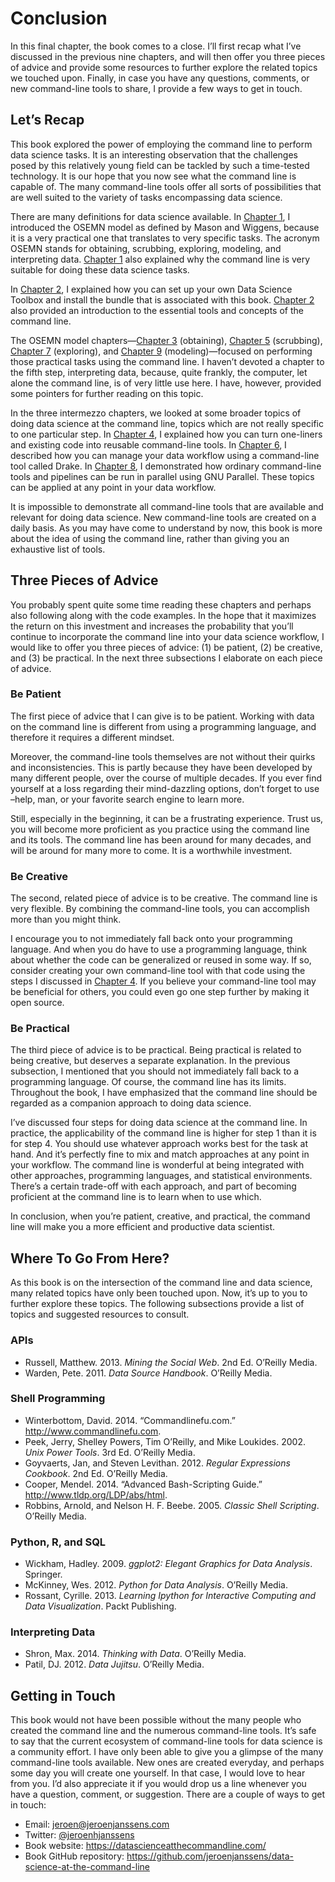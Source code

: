 # Conclusion {#chapter-11-conclusion}

In this final chapter, the book comes to a close. I'll first recap what I've discussed in the previous nine chapters, and will then offer you three pieces of advice and provide some resources to further explore the related topics we touched upon. Finally, in case you have any questions, comments, or new command-line tools to share, I provide a few ways to get in touch.

## Let's Recap 

This book explored the power of employing the command line to perform data science tasks. It is an interesting observation that the challenges posed by this relatively young field can be tackled by such a time-tested technology. It is our hope that you now see what the command line is capable of. The many command-line tools offer all sorts of possibilities that are well suited to the variety of tasks encompassing data science.

There are many definitions for data science available. In [Chapter 1](#chapter-1-introduction), I introduced the OSEMN model as defined by Mason and Wiggens, because it is a very practical one that translates to very specific tasks. The acronym OSEMN stands for obtaining, scrubbing, exploring, modeling, and interpreting data. [Chapter 1](#chapter-1-introduction) also explained why the command line is very suitable for doing these data science tasks.

In [Chapter 2](#chapter-2-getting-started), I explained how you can set up your own Data Science Toolbox and install the bundle that is associated with this book. [Chapter 2](#chapter-2-getting-started) also provided an introduction to the essential tools and concepts of the command line.

The OSEMN model chapters---[Chapter 3](#chapter-3-obtaining-data) (obtaining), [Chapter 5](#chapter-5-scrubbing-data) (scrubbing), [Chapter 7](#chapter-7-exploring-data) (exploring), and [Chapter 9](#chapter-9-modeling-data) (modeling)---focused on performing those practical tasks using the command line. I haven’t devoted a chapter to the fifth step, interpreting data, because, quite frankly, the computer, let alone the command line, is of very little use here. I have, however, provided some pointers for further reading on this topic.

In the three intermezzo chapters, we looked at some broader topics of doing data science at the command line, topics which are not really specific to one particular step. In [Chapter 4](#chapter-4-creating-reusable-command-line-tools), I explained how you can turn one-liners and existing code into reusable command-line tools. In [Chapter 6](#chapter-6-managing-your-data-workflow), I described how you can manage your data workflow using a command-line tool called Drake. In [Chapter 8](#chapter-8-parallel-processing), I demonstrated how ordinary command-line tools and pipelines can be run in parallel using GNU Parallel. These topics can be applied at any point in your data workflow.

It is impossible to demonstrate all command-line tools that are available and relevant for doing data science. New command-line tools are created on a daily basis. As you may have come to understand by now, this book is more about the idea of using the command line, rather than giving you an exhaustive list of tools.


## Three Pieces of Advice 

You probably spent quite some time reading these chapters and perhaps also following along with the code examples. In the hope that it maximizes the return on this investment and increases the probability that you’ll continue to incorporate the command line into your data science workflow, I would like to offer you three pieces of advice: (1) be patient, (2) be creative, and (3) be practical. In the next three subsections I elaborate on each piece of advice.

### Be Patient 

The first piece of advice that I can give is to be patient. Working with data on the command line is different from using a programming language, and therefore it requires a different mindset.

Moreover, the command-line tools themselves are not without their quirks and inconsistencies. This is partly because they have been developed by many different people, over the course of multiple decades. If you ever find yourself at a loss regarding their mind-dazzling options, don’t forget to use --help, man, or your favorite search engine to learn more.

Still, especially in the beginning, it can be a frustrating experience. Trust us, you will become more proficient as you practice using the command line and its tools. The command line has been around for many decades, and will be around for many more to come. It is a worthwhile investment.

### Be Creative 

The second, related piece of advice is to be creative. The command line is very flexible. By combining the command-line tools, you can accomplish more than you might think.

I encourage you to not immediately fall back onto your programming language. And when you do have to use a programming language, think about whether the code can be generalized or reused in some way. If so, consider creating your own command-line tool with that code using the steps I discussed in [Chapter 4](#chapter-4-creating-reusable-command-line-tools). If you believe your command-line tool may be beneficial for others, you could even go one step further by making it open source.

### Be Practical 

The third piece of advice is to be practical. Being practical is related to being creative, but deserves a separate explanation. In the previous subsection, I mentioned that you should not immediately fall back to a programming language. Of course, the command line has its limits. Throughout the book, I have emphasized that the command line should be regarded as a companion approach to doing data science.

I’ve discussed four steps for doing data science at the command line. In practice, the applicability of the command line is higher for step 1 than it is for step 4. You should use whatever approach works best for the task at hand. And it’s perfectly fine to mix and match approaches at any point in your workflow. The command line is wonderful at being integrated with other approaches, programming languages, and statistical environments. There’s a certain trade-off with each approach, and part of becoming proficient at the command line is to learn when to use which.

In conclusion, when you’re patient, creative, and practical, the command line will make you a more efficient and productive data scientist.

## Where To Go From Here? 

As this book is on the intersection of the command line and data science, many related topics have only been touched upon. Now, it’s up to you to further explore these topics. The following subsections provide a list of topics and suggested resources to consult.

### APIs 

* Russell, Matthew. 2013. <em>Mining the Social Web</em>. 2nd Ed. O’Reilly Media.
* Warden, Pete. 2011. <em>Data Source Handbook</em>. O’Reilly Media.


### Shell Programming 

* Winterbottom, David. 2014. “Commandlinefu.com.” <a href="http://www.commandlinefu.com" class="uri">http://www.commandlinefu.com</a>.
* Peek, Jerry, Shelley Powers, Tim O’Reilly, and Mike Loukides. 2002. <em>Unix Power Tools</em>. 3rd Ed. O’Reilly Media.
* Goyvaerts, Jan, and Steven Levithan. 2012. <em>Regular Expressions Cookbook</em>. 2nd Ed. O’Reilly Media.
* Cooper, Mendel. 2014. “Advanced Bash-Scripting Guide.” <a href="http://www.tldp.org/LDP/abs/html" class="uri">http://www.tldp.org/LDP/abs/html</a>.
* Robbins, Arnold, and Nelson H. F. Beebe. 2005. <em>Classic Shell Scripting</em>. O’Reilly Media.


### Python, R, and SQL 

* Wickham, Hadley. 2009. <em>ggplot2: Elegant Graphics for Data Analysis</em>. Springer.
* McKinney, Wes. 2012. <em>Python for Data Analysis</em>. O’Reilly Media.
* Rossant, Cyrille. 2013. <em>Learning Ipython for Interactive Computing and Data Visualization</em>. Packt Publishing.


### Interpreting Data 

* Shron, Max. 2014. <em>Thinking with Data</em>. O’Reilly Media.
* Patil, DJ. 2012. <em>Data Jujitsu</em>. O’Reilly Media.


## Getting in Touch 

This book would not have been possible without the many people who created the command line and the numerous command-line tools. It’s safe to say that the current ecosystem of command-line tools for data science is a community effort. I have only been able to give you a glimpse of the many command-line tools available. New ones are created everyday, and perhaps some day you will create one yourself. In that case, I would love to hear from you. I’d also appreciate it if you would drop us a line whenever you have a question, comment, or suggestion. There are a couple of ways to get in touch:

- Email: <jeroen@jeroenjanssens.com>
- Twitter: [\@jeroenhjanssens](https://twitter.com/jeroenhjanssens/)
- Book website: <https://datascienceatthecommandline.com/>
- Book GitHub repository: <https://github.com/jeroenjanssens/data-science-at-the-command-line>

